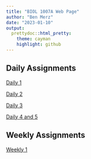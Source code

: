 ```yaml
---
title: "BIOL 1007A Web Page"
author: "Ben Merz"
date: "2023-01-10"
output: 
  prettydoc::html_pretty:
    theme: cayman
    highlight: github
---
```


## Daily Assignments

[Daily 1](Assignment_1.html)

[Daily 2](Assignment_2.html)

[Daily 3](Assignment_3.html)

[Daily 4 and 5](Assignment_4_5.html)

## Weekly Assignments

[Weekly 1](Weekly_1.html)